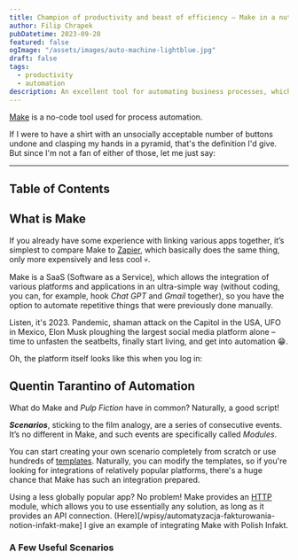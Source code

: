 ```yaml
---
title: Champion of productivity and beast of efficiency — Make in a nutshell!
author: Filip Chrapek
pubDatetime: 2023-09-20
featured: false
ogImage: "/assets/images/auto-machine-lightblue.jpg"
draft: false
tags:
  - productivity
  - automation
description: An excellent tool for automating business processes, which will help you cleverly outplay boring and repetitive tasks. Ideal for anyone who wants to streamline their work and make life easier.
---
```




<a href="https://www.make.com/" target="_blank">Make</a> is a no-code tool used for process automation.

If I were to have a shirt with an unsocially acceptable number of buttons undone and clasping my hands in a pyramid, that's the definition I'd give. But since I'm not a fan of either of those, let me just say:

<BlogPostImage
  src={itsAwesome}
  alt="Gaten saying that Make.com is super"
  figcaption="You, when you tell people about Make.com"
/>

---

## Table of Contents

## What is Make

If you already have some experience with linking various apps together, it’s simplest to compare Make to <a href="https://zapier.com/" target="_blank">Zapier</a>, which basically does the same thing, only more expensively and less cool 💀.

Make is a SaaS (Software as a Service), which allows the integration of various platforms and applications in an ultra-simple way (without coding, you can, for example, hook *Chat GPT* and
*Gmail* together), so you have the option to automate repetitive things that were previously done manually.

Listen, it's 2023. Pandemic, shaman attack on the Capitol in the USA, UFO in Mexico, Elon Musk ploughing the largest social media platform alone – time to unfasten the seatbelts, finally start living, and get into automation 😁.

Oh, the platform itself looks like this when you log in:

<BlogPostImage
  src={makePlatform}
  alt="View of the Make platform after logging in"
  figcaption="View of the Make platform after logging in."
/>

## Quentin Tarantino of Automation

What do Make and *Pulp Fiction* have in common? Naturally, a good script!

***Scenarios***, sticking to the film analogy, are a series of consecutive events. It’s no different in Make, and such events are specifically called *Modules*.

<BlogPostImage
  src={makeScenario}
  alt="An example scenario in Make.com"
  figcaption="An example scenario in Make.com"
/>

You can start creating your own scenario completely from scratch or use hundreds of <a href="https://www.make.com/en/help/scenarios/scenario-templates" target="_blank">templates</a>. Naturally, you can modify the templates, so if you're looking for integrations of relatively popular platforms, there's a huge chance that Make has such an integration prepared.

Using a less globally popular app? No problem! Make provides an <a href="https://www.make.com/en/help/tools/http" target="_blank">HTTP</a> module, which allows you to use essentially any solution, as long as it provides an API connection. (Here)[/wpisy/automatyzacja-fakturowania-notion-infakt-make] I give an example of integrating Make with Polish Infakt.

### A Few Useful Scenarios